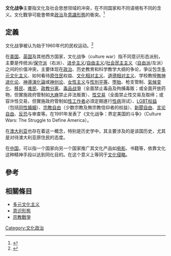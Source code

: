 '''文化战争'''主要指文化及社会思想领域的冲突，在不同国家和不同语境有不同的含义。文化戰爭可能會帶來[[政治|政治]]及[[意識形態|意識形態]]的衝突。<ref>{{Cite web|url=https://www.dictionary.com/browse/culture-war|title=Culture war|last=|first=|date=|website=Dictionary.com|language=en|dead-url=no|archive-url=https://web.archive.org/web/20201111025438/https://www.dictionary.com/browse/culture-war|archive-date=2020-11-11|access-date=2019-10-21}}</ref>

==定義==
文化战爭被认为始于1960年代的民权运动。<ref>{{Cite web|url=https://www.encyclopedia.com/religion/legal-and-political-magazines/culture-wars|title=Culture Wars|last=|first=|date=|website=[Encyclopedia.com|dead-url=no|archive-url=https://web.archive.org/web/20201111010307/https://www.encyclopedia.com/religion/legal-and-political-magazines/culture-wars|archive-date=2020-11-11|access-date=2019-10-21}}</ref>

在[[美国|美国]]、[[英国|英国]]及其他西方国家，文化战争（culture war）指不同意识形态派别，主要是传统派/[[保守派|保守派]]（右派）、[[进步主义|进步主义]]/[[自由主义|自由主义]]/[[社会民主主义|社会民主主义]]（[[自由派|自由派]]/左派）之间的价值冲突，主要体现在[[政治|政治]]、历史教育和科学教学大纲的争论，爭议包含[[多元文化主义|多元文化主义]]、如何看待[[原住民|原住民]]权益、[[文化相对主义|文化相对主义]]、[[道德相对主义|道德相对主义]]、学校教授[[無神論|無神]][[进化论|进化论]]、[[神導演化論|神導演化論]]或[[神创论|神创论]]、[[女性主义|女性主义]]与[[性別平等|性別平等]]、[[堕胎|堕胎]]、枪支管制、[[氣候变化|氣候变化]]、[[移民|移民]]、[[难民|难民]]、[[政教分离|政教分离]]、[[毒品战爭|毒品战爭]]（全面禁止毒品及拘捕毒販；或全面开放药物，但實施政府管制如[[大麻|大麻]]禁止非法贩賣）、[[性交易|性交易]]（全面禁止性交易及取缔；或容许性交易，但實施政府管制如[[性工作者|性工作者]]必須定期進行[[性病|性病]]测试）、[[LGBT权益|LGBT权益]]（包括[[同性婚姻|同性婚姻]]）、[[宗教自由|宗教自由]]（少数宗教及無宗教信仰者的权益）、[[新聞自由|新聞自由]]、[[言论自由|言论自由]]、[[反恐|反恐]]与审查等。{{link-en|James Davison Hunter}}在1991年发表了《文化战争：界定美国的斗争》（Culture Wars: The Struggle to Define America）。

在[[澳大利亚|澳大利亚]]也存在着这一概念，特别是历史学中，其主要涉及的是该国历史，尤其是对待澳大利亚原住民的态度。

在[[中国|中国]]，可以指一个国家向另一个国家推广其文化产品如[[电影|电影]]、书籍等，依靠文化这种精神手段以达到同化目的。在这个意义上等同于[[文化侵略|文化侵略]]。

==參考==
<references />

== 相關條目 ==
{{Portal|政治}}
* [[多元文化主义|多元文化主义]]
* [[意识形態|意识形態]]
* [[宗教戰爭|宗教戰爭]]

{{Culture}}
{{政治小作品}}
[[Category:文化政治|Category:文化政治]]